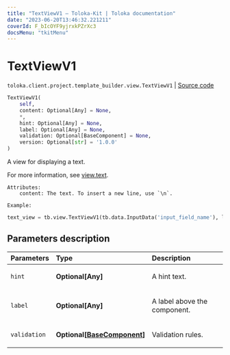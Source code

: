 ```yaml
---
title: "TextViewV1 — Toloka-Kit | Toloka documentation"
date: "2023-06-20T13:46:32.221211"
coverId: F_bIcOYF9yjrxkPZrXc3
docsMenu: "tkitMenu"
---
```


# TextViewV1

`toloka.client.project.template_builder.view.TextViewV1` | [Source code](https://github.com/Toloka/toloka-kit/blob/v1.2.0/src/client/project/template_builder/view.py#L405)

```python
TextViewV1(
    self,
    content: Optional[Any] = None,
    *,
    hint: Optional[Any] = None,
    label: Optional[Any] = None,
    validation: Optional[BaseComponent] = None,
    version: Optional[str] = '1.0.0'
)
```

A view for displaying a text.

For more information, see [view.text](/docs/template-builder/reference/view.text).

    Attributes:
        content: The text. To insert a new line, use `\n`.

    Example:

```python
text_view = tb.view.TextViewV1(tb.data.InputData('input_field_name'), label='My label:')
```

## Parameters description

| Parameters | Type | Description |
| :----------| :----| :-----------|
`hint`|**Optional\[Any\]**|<p>A hint text.</p>
`label`|**Optional\[Any\]**|<p>A label above the component.</p>
`validation`|**Optional\[[BaseComponent](/docs/toloka-kit/reference/toloka.client.project.template_builder.base.BaseComponent)\]**|<p>Validation rules.</p>